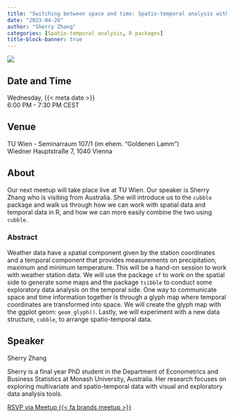 ```yaml
---
title: "Switching between space and time: Spatio-temporal analysis with cubble"
date: "2023-04-26"
author: "Sherry Zhang"
categories: [Spatio-temporal analysis, R packages]
title-block-banner: true
---
```


![](202304.avif){fig-alt="Flyer for the R-Ladies Vienna April 2023 event. All information described is available in the main text below."}

## Date and Time

Wednesday, {{< meta date >}}  
6:00 PM - 7:30 PM CEST

## Venue

TU Wien - Seminarraum 107/1 (im ehem. "Goldenen Lamm")  
Wiedner Hauptstraße 7, 1040 Vienna

## About

Our next meetup will take place live at TU Wien. Our speaker is Sherry Zhang who is visiting from Australia. She will introduce us to the `cubble` package and walk us through how we can work with spatial data and temporal data in R, and how we can more easily combine the two using `cubble`.

### Abstract

Weather data have a spatial component given by the station coordinates and a temporal component that provides measurements on precipitation, maximum and minimum temperature. This will be a hand-on session to work with weather station data. We will use the package `sf` to work on the spatial side to generate some maps and the package `tsibble` to conduct some exploratory data analysis on the temporal side. One way to communicate space and time information together is through a glyph map where temporal coordinates are transformed into space. We will create the glyph map with the ggplot geom: `geom_glyph()`. Lastly, we will experiment with a new data structure, `cubble`, to arrange spatio-temporal data.

## Speaker

Sherry Zhang

Sherry is a final year PhD student in the Department of Econometrics and Business Statistics at Monash University, Australia. Her research focuses on exploring multivariate and spatio-temporal data with visual and exploratory data analysis tools.

[RSVP via Meetup {{< fa brands meetup >}}](https://www.meetup.com/rladies-vienna/events/292842786){.btn .btn-outline-primary .rsvp}
